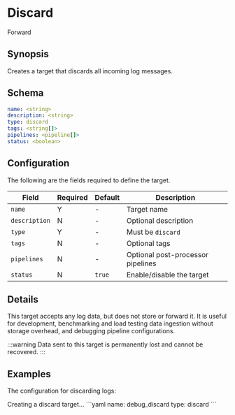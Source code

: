 # Discard

<span className="theme-doc-version-badge badge badge--secondary">Forward</span>

## Synopsis

Creates a target that discards all incoming log messages.

## Schema

```yaml
name: <string>
description: <string>
type: discard
tags: <string[]>
pipelines: <pipeline[]>
status: <boolean>
```

## Configuration

The following are the fields required to define the target.

|Field|Required|Default|Description|
|---|---|---|---|
|`name`|Y|-|Target name|
|`description`|N|-|Optional description|
|`type`|Y|-|Must be `discard`|
|`tags`|N|-|Optional tags|
|`pipelines`|N|-|Optional post-processor pipelines|
|`status`|N|`true`|Enable/disable the target|

## Details

This target accepts any log data, but does not store or forward it. It is useful for development, benchmarking and load testing data ingestion without storage overhead, and debugging pipeline configurations.

:::warning
Data sent to this target is permanently lost and cannot be recovered.
:::

## Examples

The configuration for discarding logs:

<ExampleGrid>
  <CommentCol>
    Creating a discard target...
  </CommentCol>
  <CodeCol>
    ```yaml
    name: debug_discard
    type: discard
    ```
  </CodeCol>
</ExampleGrid>
